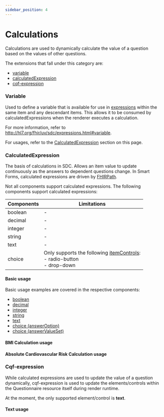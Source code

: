 ```yaml
---
sidebar_position: 4
---
```



# Calculations

Calculations are used to dynamically calculate the value of a question based on the values of other questions.

The extensions that fall under this category are:

- [variable](http://hl7.org/fhir/uv/sdc/expressions.html#variable)
- [calculatedExpression](http://hl7.org/fhir/uv/sdc/expressions.html#calculatedExpression)
- [cqf-expression](http://hl7.org/fhir/uv/sdc/behavior.html#cqf-expression)

### Variable

Used to define a variable that is available for use in [expressions](http://hl7.org/fhir/uv/sdc/expressions.html) within the same item and any descendant items. This allows it to be consumed by calculatedExpressions when the renderer executes a calculation.

For more information, refer to http://hl7.org/fhir/uv/sdc/expressions.html#variable.

For usages, refer to the [CalculatedExpression](#calculatedexpression) section on this page.

### CalculatedExpression

The basis of calculations in SDC. Allows an item value to update continuously as the answers to dependent questions change.
In Smart Forms, calculated expressions are driven by [FHIRPath](https://hl7.org/fhir/fhirpath.html).

Not all components support calculated expressions. The following components support calculated expressions:

| Components | Limitations                                                                                                                                                |
| ---------- | ---------------------------------------------------------------------------------------------------------------------------------------------------------- |
| boolean    | -                                                                                                                                                          |
| decimal    | -                                                                                                                                                          |
| integer    | -                                                                                                                                                          |
| string     | -                                                                                                                                                          |
| text       | -                                                                                                                                                          |
| choice     | Only supports the following [itemControls](https://hl7.org/fhir/extensions/CodeSystem-questionnaire-item-control.html):<br/>- radio-button<br/>- drop-down |

#### Basic usage

Basic usage examples are covered in the respective components:

- [boolean](/docs/components/boolean#advanced-usage)
- [decimal](/docs/components/decimal#advanced-usage)
- [integer](/docs/components/integer#advanced-usage)
- [string](/docs/components/string#advanced-usage)
- [text](/docs/components/text#advanced-usage)
- [choice (answerOption)](/docs/components/choice#advanced-usage)
- [choice (answerValueSet)](/docs/components/choice#advanced-usage)

#### BMI Calculation usage

<IframeContainer
  storyId="csiro-renderer-sdc-9-1-3-form-behavior-calculations--calculated-expression-bmi-calculator"
  initialHeight={352}
/>

#### Absolute Cardiovascular Risk Calculation usage

<IframeContainer
  storyId="csiro-renderer-sdc-9-1-3-form-behavior-calculations--calculated-expression-cvd-risk-calculator"
  initialHeight={1168}
/>

### Cqf-expression

While calculated expressions are used to update the value of a question dynamically, cqf-expression is used to update the elements/controls within the Questionnaire resource itself during render runtime.

At the moment, the only supported element/control is **text**.

#### Text usage

<IframeContainer
  storyId="csiro-renderer-itemtype-display--display-calculation"
  initialHeight={280}
/>
